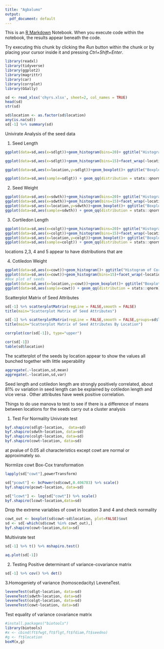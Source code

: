 ---
title: "Agbalumo"
output:
  pdf_document: default
---

This is an [R Markdown](http://rmarkdown.rstudio.com) Notebook. When you execute code within the notebook, the results appear beneath the code. 

Try executing this chunk by clicking the *Run* button within the chunk or by placing your cursor inside it and pressing *Ctrl+Shift+Enter*. 

```{r loadpackages, message=FALSE}
library(readxl)
library(tidyverse)
library(ggplot2)
library(magrittr)
library(car)
library(corrplot)
library(GGally)
```


```{r read data}
sd <- read_xlsx('chyrs.xlsx', sheet=2, col_names = TRUE)
head(sd)
str(sd)
```


```{r}
sd$location <- as.factor(sd$location)
any(is.na(sd))
sd[-1] %>% summary(sd)
```


Univirate Analysis of the seed data

1) Seed Length

```{r}

ggplot(data=sd,aes(x=sdlgt))+geom_histogram(bins=20)+ ggtitle("Histogram of Seed Length") 

ggplot(data=sd,aes(x=sdlgt))+geom_histogram(bins=15)+facet_wrap(~location,ncol=3) +ggtitle("Histogram of Seed Length By Location") 

ggplot(data=sd,aes(x=location,y=sdlgt))+geom_boxplot()+ ggtitle("Boxplot of Seed Length") 

ggplot(data=sd,aes(sample=sdlgt)) + geom_qq(distribution = stats::qnorm)+ stat_qq_line() + facet_wrap(~location)+ facet_wrap(~location)+ggtitle("QQPlot For Fruit Weight By Location")

```



2) Seed Weight
```{r}
ggplot(data=sd,aes(x=sdwth))+geom_histogram(bins=20)+ ggtitle("Histogram of Seed Weight") 
ggplot(data=sd,aes(x=sdwth))+geom_histogram(bins=15)+facet_wrap(~location,ncol=3) +ggtitle("Histogram of Seed Weight By Location") 
ggplot(data=sd,aes(x=location,y=sdwth))+geom_boxplot()+ ggtitle("Boxplot of Seed Width")
ggplot(data=sd,aes(sample=sdwth)) + geom_qq(distribution = stats::qnorm)+ stat_qq_line() + facet_wrap(~location)+ facet_wrap(~location)+ggtitle("QQPlot For Fruit Weight By Location")
```



3) Cortiledon Length
```{r}
ggplot(data=sd,aes(x=colgt))+geom_histogram(bins=20)+ ggtitle("Histogram of Cortiledon Length")
ggplot(data=sd,aes(x=colgt))+geom_histogram(bins=15)+facet_wrap(~location,ncol=3) +ggtitle("Histogram of Cortiledon Length By Location") 
ggplot(data=sd,aes(x=location,y=colgt))+geom_boxplot()+ ggtitle("Boxplot of Cortiledon Length") 
ggplot(data=sd,aes(sample=colgt)) + geom_qq(distribution = stats::qnorm)+ stat_qq_line() + facet_wrap(~location)+ facet_wrap(~location)+ggtitle("QQPlot For Fruit Weight By Location")
```
locations 2,3, 4 and 5 appear to have distributions that are 

4) Cotiledon Weight
```{r}
ggplot(data=sd,aes(x=cowt))+geom_histogram()+ ggtitle("Histogram of Cortiledon Weight") 
ggplot(data=sd,aes(x=cowt))+geom_histogram(bins=15)+facet_wrap(~location,ncol=3) +ggtitle("Histogram of Cortiledon By Location") 
#Box plot of seeds
ggplot(data=sd,aes(x=location,y=cowt))+geom_boxplot()+ ggtitle("Boxplot of Cotiledon Width") 
ggplot(data=sd,aes(sample=cowt)) + geom_qq(distribution = stats::qnorm)+ stat_qq_line() + facet_wrap(~location)+ facet_wrap(~location)+ggtitle("QQPlot For Fruit Weight By Location")

```



Scatterplot Matrix of Seed Attributes

```{r}
sd[-1] %>% scatterplotMatrix(regLine = FALSE,smooth = FALSE)
title(main="Scatterplot Matrix of Seed Attributes")

sd[-1] %>% scatterplotMatrix(regLine = FALSE,smooth = FALSE,groups=sd$location)
title(main="Scatterplot Matrix of Seed Attributes By Location")

corrplot(cor(sd[-1]), type="upper")

cor(sd[-1])
table(sd$location)
```

The scatterplot of the seeds by location appear to show the values all bunched together with little seperability


```{r}
aggregate(.~location,sd,mean)
aggregate(.~location,sd,var)
```


Seed length and cotiledon length are strongly positively correlated, about 81% ov variation in seed length can be explained by cotiledon length and vice versa . Other attributes have week positive correlation. 


Things to do
use manova to test to see if there is a difference of means between locations for the seeds
carry out a cluster analysis

1. Test For Normality
Univirate test
```{r}
byf.shapiro(sdlgt~location,  data=sd) 
byf.shapiro(sdwth~location, data=sd) 
byf.shapiro(colgt~location, data=sd) 
byf.shapiro(cowt~location, data=sd)
```
at pvalue of 0.05 all characteristics except cowt are normal or approximately so.

Normlize cowt
Box-Cox transformation
```{r}
lapply(sd["cowt"],powerTransform) 
```


```{r}
sd["pcowt"] <- bcPower(sd$cowt,0.406783) %>% scale() 
byf.shapiro(pcowt~location, data=sd)
```

```{r}
sd["lcowt"] <- log(sd["cowt"]) %>% scale() 
byf.shapiro(lcowt~location,data=sd)
```

Drop the extreme variables of cowt in location 3 and 4 and check normality
```{r}
cowt_out <- boxplot(sd$cowt~sd$location, plot=FALSE)$out
sd <- sd[-which(sd$cowt %in% cowt_out),]
byf.shapiro(cowt~location,data=sd)
```


Multivirate test
```{r}
sd[-1] %>% t() %>% mshapiro.test()
```

```{r}
aq.plot(sd[-1])
```

2. Testing Positive determinant of variance-covariance matrix
```{r}
sd[-1] %>% cov() %>% det()
```


3.Homogeniety of variance (homoscedacity)
LeveneTest. 
```{r}
leveneTest(sdlgt~location, data=sd)
leveneTest(sdwth~location, data=sd)
leveneTest(colgt~location, data=sd)
leveneTest(cowt~location, data=sd)
```


Test equality of variance covariance matrix
```{r}
#install.packages("biotools")
library(biotools)
#x <- cbind(ft$fwgt,ft$flgt,ft$fdiam,ft$seedno)
#g <- ft$location
boxM(x,g)
```

